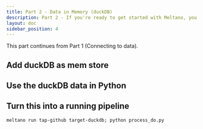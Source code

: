 ```yaml
---
title: Part 2 - Data in Memory (duckDB)
description: Part 2 - If you're ready to get started with Meltano, you've come to the right place!
layout: doc
sidebar_position: 4
---
```

This part continues from Part 1 (Connecting to data).


## Add duckDB as mem store

## Use the duckDB data in Python

## Turn this into a running pipeline

``` meltano run tap-github target-duckdb; python process_do.py ```
